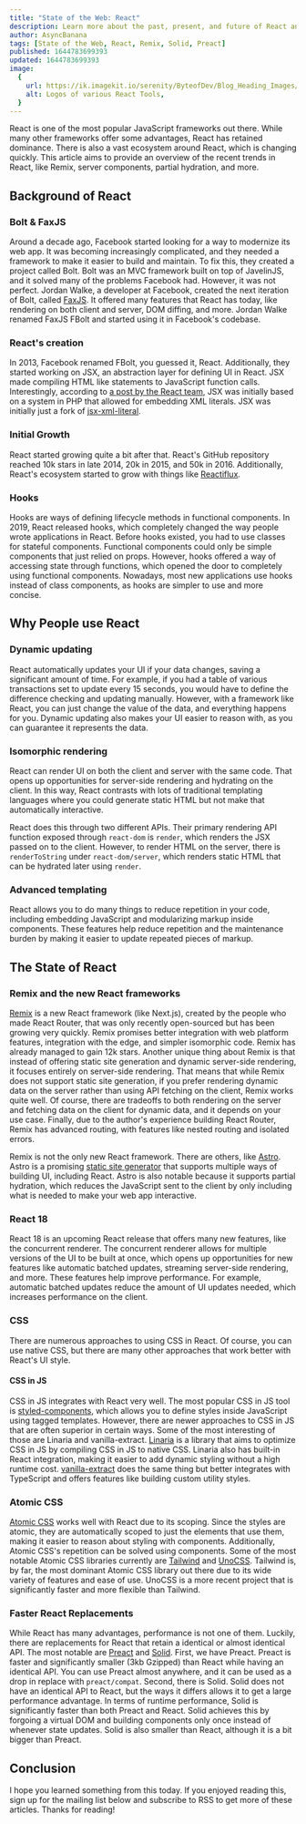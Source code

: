 ```yaml
---
title: "State of the Web: React"
description: Learn more about the past, present, and future of React and things like Remix, React 18, Solid, and more.
author: AsyncBanana
tags: [State of the Web, React, Remix, Solid, Preact]
published: 1644783699393
updated: 1644783699393
image:
  {
    url: https://ik.imagekit.io/serenity/ByteofDev/Blog_Heading_Images/State_of_the_Web_React,
    alt: Logos of various React Tools,
  }
---
```


React is one of the most popular JavaScript frameworks out there. While many other frameworks offer some advantages, React has retained dominance. There is also a vast ecosystem around React, which is changing quickly. This article aims to provide an overview of the recent trends in React, like Remix, server components, partial hydration, and more.

## Background of React

### Bolt & FaxJS

Around a decade ago, Facebook started looking for a way to modernize its web app. It was becoming increasingly complicated, and they needed a framework to make it easier to build and maintain. To fix this, they created a project called Bolt. Bolt was an MVC framework built on top of JavelinJS, and it solved many of the problems Facebook had. However, it was not perfect. Jordan Walke, a developer at Facebook, created the next iteration of Bolt, called [FaxJS](https://github.com/jordwalke/FaxJs). It offered many features that React has today, like rendering on both client and server, DOM diffing, and more. Jordan Walke renamed FaxJS FBolt and started using it in Facebook's codebase.

### React's creation

In 2013, Facebook renamed FBolt, you guessed it, React. Additionally, they started working on JSX, an abstraction layer for defining UI in React. JSX made compiling HTML like statements to JavaScript function calls. Interestingly, according to [a post by the React team](https://reactjs.org/blog/2016/09/28/our-first-50000-stars.html#adding-jsx), JSX was initially based on a system in PHP that allowed for embedding XML literals. JSX was initially just a fork of [jsx-xml-literal](https://github.com/laverdet/js-xml-literal).

### Initial Growth

React started growing quite a bit after that. React's GitHub repository reached 10k stars in late 2014, 20k in 2015, and 50k in 2016. Additionally, React's ecosystem started to grow with things like [Reactiflux](https://www.reactiflux.com/).

### Hooks

Hooks are ways of defining lifecycle methods in functional components. In 2019, React released hooks, which completely changed the way people wrote applications in React. Before hooks existed, you had to use classes for stateful components. Functional components could only be simple components that just relied on props. However, hooks offered a way of accessing state through functions, which opened the door to completely using functional components. Nowadays, most new applications use hooks instead of class components, as hooks are simpler to use and more concise.

## Why People use React

### Dynamic updating

React automatically updates your UI if your data changes, saving a significant amount of time. For example, if you had a table of various transactions set to update every 15 seconds, you would have to define the difference checking and updating manually. However, with a framework like React, you can just change the value of the data, and everything happens for you. Dynamic updating also makes your UI easier to reason with, as you can guarantee it represents the data.

### Isomorphic rendering

React can render UI on both the client and server with the same code. That opens up opportunities for server-side rendering and hydrating on the client. In this way, React contrasts with lots of traditional templating languages where you could generate static HTML but not make that automatically interactive.

React does this through two different APIs. Their primary rendering API function exposed through `react-dom` is `render`, which renders the JSX passed on to the client. However, to render HTML on the server, there is `renderToString` under `react-dom/server`, which renders static HTML that can be hydrated later using `render`.

### Advanced templating

React allows you to do many things to reduce repetition in your code, including embedding JavaScript and modularizing markup inside components. These features help reduce repetition and the maintenance burden by making it easier to update repeated pieces of markup.

## The State of React

### Remix and the new React frameworks

[Remix](https://remix.run) is a new React framework (like Next.js), created by the people who made React Router, that was only recently open-sourced but has been growing very quickly. Remix promises better integration with web platform features, integration with the edge, and simpler isomorphic code. Remix has already managed to gain 12k stars. Another unique thing about Remix is that instead of offering static site generation and dynamic server-side rendering, it focuses entirely on server-side rendering. That means that while Remix does not support static site generation, if you prefer rendering dynamic data on the server rather than using API fetching on the client, Remix works quite well. Of course, there are tradeoffs to both rendering on the server and fetching data on the client for dynamic data, and it depends on your use case. Finally, due to the author's experience building React Router, Remix has advanced routing, with features like nested routing and isolated errors.

Remix is not the only new React framework. There are others, like [Astro](https://astro.build/). Astro is a promising [static site generator](https://byteofdev.com/posts/static-site-generators/) that supports multiple ways of building UI, including React. Astro is also notable because it supports partial hydration, which reduces the JavaScript sent to the client by only including what is needed to make your web app interactive.

### React 18

React 18 is an upcoming React release that offers many new features, like the concurrent renderer. The concurrent renderer allows for multiple versions of the UI to be built at once, which opens up opportunities for new features like automatic batched updates, streaming server-side rendering, and more. These features help improve performance. For example, automatic batched updates reduce the amount of UI updates needed, which increases performance on the client.

### CSS

There are numerous approaches to using CSS in React. Of course, you can use native CSS, but there are many other approaches that work better with React's UI style.

#### CSS in JS

CSS in JS integrates with React very well. The most popular CSS in JS tool is [styled-components](https://www.npmjs.com/package/styled-components), which allows you to define styles inside JavaScript using tagged templates. However, there are newer approaches to CSS in JS that are often superior in certain ways. Some of the most interesting of those are Linaria and vanilla-extract. [Linaria](https://linaria.dev/) is a library that aims to optimize CSS in JS by compiling CSS in JS to native CSS. Linaria also has built-in React integration, making it easier to add dynamic styling without a high runtime cost. [vanilla-extract](https://vanilla-extract.style/) does the same thing but better integrates with TypeScript and offers features like building custom utility styles.

### Atomic CSS

[Atomic CSS](https://byteofdev.com/posts/atomic-css/) works well with React due to its scoping. Since the styles are atomic, they are automatically scoped to just the elements that use them, making it easier to reason about styling with components. Additionally, Atomic CSS's repetition can be solved using components. Some of the most notable Atomic CSS libraries currently are [Tailwind](https://tailwindcss.com/) and [UnoCSS](https://github.com/unocss/unocss). Tailwind is, by far, the most dominant Atomic CSS library out there due to its wide variety of features and ease of use. UnoCSS is a more recent project that is significantly faster and more flexible than Tailwind.

### Faster React Replacements

While React has many advantages, performance is not one of them. Luckily, there are replacements for React that retain a identical or almost identical API. The most notable are [Preact](https://preactjs.com/) and [Solid](https://www.solidjs.com/). First, we have Preact. Preact is faster and significantly smaller (3kb Gzipped) than React while having an identical API. You can use Preact almost anywhere, and it can be used as a drop in replace with `preact/compat`. Second, there is Solid. Solid does not have an identical API to React, but the ways it differs allows it to get a large performance advantage. In terms of runtime performance, Solid is significantly faster than both Preact and React. Solid achieves this by forgoing a virtual DOM and building components only once instead of whenever state updates. Solid is also smaller than React, although it is a bit bigger than Preact.

## Conclusion

I hope you learned something from this today. If you enjoyed reading this, sign up for the mailing list below and subscribe to RSS to get more of these articles. Thanks for reading!
